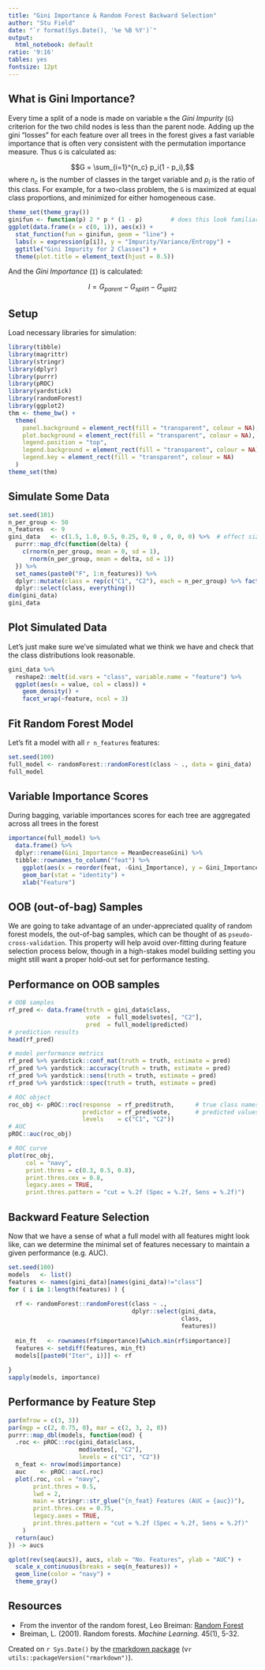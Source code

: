 ```yaml
---
title: "Gini Importance & Random Forest Backward Selection"
author: "Stu Field"
date: "`r format(Sys.Date(), '%e %B %Y')`"
output:
  html_notebook: default
ratio: '9:16'
tables: yes
fontsize: 12pt
---
```



## What is Gini Importance?
Every time a split of a node is made on variable `m` the *Gini Impurity* (`G`) criterion for the two child nodes is less than the parent node. Adding up the gini "losses" for each feature over all trees in the forest gives a fast variable importance that is often very consistent with the permutation importance measure. Thus `G` is calculated as:

$$G = \sum_{i=1}^{n_c} p_i(1 - p_i),$$ 
where $n_c$ is the number of classes in the target variable and $p_i$ is the ratio of this class. For example, for a two-class problem, the `G` is maximized at equal class proportions, and minimized for either homogeneous case.

```r
theme_set(theme_gray())
ginifun <- function(p) 2 * p * (1 - p)        # does this look familiar?
ggplot(data.frame(x = c(0, 1)), aes(x)) +
  stat_function(fun = ginifun, geom = "line") +
  labs(x = expression(p[i]), y = "Impurity/Variance/Entropy") +
  ggtitle("Gini Impurity for 2 Classes") +
  theme(plot.title = element_text(hjust = 0.5))
```



And the *Gini Importance* (`I`) is calculated:

$$I = G_{parent} - G_{split1} - G_{split2}$$


## Setup
Load necessary libraries for simulation:
```r
library(tibble)
library(magrittr)
library(stringr)
library(dplyr)
library(purrr)
library(pROC)
library(yardstick)
library(randomForest)
library(ggplot2)
thm <- theme_bw() +
  theme(
    panel.background = element_rect(fill = "transparent", colour = NA),
    plot.background = element_rect(fill = "transparent", colour = NA),
    legend.position = "top",
    legend.background = element_rect(fill = "transparent", colour = NA),
    legend.key = element_rect(fill = "transparent", colour = NA)
  )
theme_set(thm)
```

## Simulate Some Data
```r
set.seed(101)
n_per_group <- 50
n_features  <- 9
gini_data   <- c(1.5, 1.0, 0.5, 0.25, 0, 0 , 0, 0, 0) %>%  # effect sizes; 5 noise variables
  purrr::map_dfc(function(delta) {
    c(rnorm(n_per_group, mean = 0, sd = 1),
      rnorm(n_per_group, mean = delta, sd = 1))
  }) %>%
  set_names(paste0("F", 1:n_features)) %>%
  dplyr::mutate(class = rep(c("C1", "C2"), each = n_per_group) %>% factor()) %>%
  dplyr::select(class, everything())
dim(gini_data)
gini_data
```


## Plot Simulated Data
Let's just make sure we've simulated what we think we have and check that the class distributions look reasonable.
```r
gini_data %>%
  reshape2::melt(id.vars = "class", variable.name = "feature") %>%
  ggplot(aes(x = value, col = class)) +
    geom_density() +
    facet_wrap(~feature, ncol = 3)
```


## Fit Random Forest Model
Let's fit a model with all `r n_features` features:
```r
set.seed(100)
full_model <- randomForest::randomForest(class ~ ., data = gini_data)
full_model
```


## Variable Importance Scores
During bagging, variable importances scores for each tree are aggregated across all trees in the forest
```r
importance(full_model) %>%
  data.frame() %>%
  dplyr::rename(Gini_Importance = MeanDecreaseGini) %>%
  tibble::rownames_to_column("feat") %>%
    ggplot(aes(x = reorder(feat, -Gini_Importance), y = Gini_Importance)) +
    geom_bar(stat = "identity") +
    xlab("Feature")
```



## OOB (out-of-bag) Samples
We are going to take advantage of an under-appreciated quality of random forest models, the out-of-bag samples, which can be thought of as `pseudo-cross-validation`. This property will help avoid over-fitting during feature selection process below, though in a high-stakes model building setting you might still want a proper hold-out set for performance testing.


## Performance on OOB samples
```r
# OOB samples
rf_pred <- data.frame(truth = gini_data$class,
                      vote  = full_model$votes[, "C2"],
                      pred  = full_model$predicted)
# prediction results
head(rf_pred)

# model performance metrics
rf_pred %>% yardstick::conf_mat(truth = truth, estimate = pred)
rf_pred %>% yardstick::accuracy(truth = truth, estimate = pred)
rf_pred %>% yardstick::sens(truth = truth, estimate = pred)
rf_pred %>% yardstick::spec(truth = truth, estimate = pred)

# ROC object
roc_obj <- pROC::roc(response  = rf_pred$truth,      # true class names
                     predictor = rf_pred$vote,       # predicted values
                     levels    = c("C1", "C2"))
# AUC
pROC::auc(roc_obj)

# ROC curve
plot(roc_obj,
     col = "navy",
     print.thres = c(0.3, 0.5, 0.8),
     print.thres.cex = 0.8,
     legacy.axes = TRUE,
     print.thres.pattern = "cut = %.2f (Spec = %.2f, Sens = %.2f)")
```



## Backward Feature Selection
Now that we have a sense of what a full model with all features might look like, can we determine the minimal set of features necessary to maintain a given performance (e.g. AUC).
```r
set.seed(100)
models   <- list()
features <- names(gini_data)[names(gini_data)!="class"]
for ( i in 1:length(features) ) {
  
  rf <- randomForest::randomForest(class ~ .,
                                   dplyr::select(gini_data,
                                                 class,
                                                 features))
  
  min_ft   <- rownames(rf$importance)[which.min(rf$importance)]
  features <- setdiff(features, min_ft)
  models[[paste0("Iter", i)]] <- rf
  
}
sapply(models, importance)
```


## Performance by Feature Step
```r
par(mfrow = c(3, 3))
par(mgp = c(2, 0.75, 0), mar = c(2, 3, 2, 0))
purrr::map_dbl(models, function(mod) {
  .roc <- pROC::roc(gini_data$class,
                    mod$votes[, "C2"],
                    levels = c("C1", "C2"))
  n_feat <- nrow(mod$importance)
  auc    <- pROC::auc(.roc)
  plot(.roc, col = "navy",
       print.thres = 0.5,
       lwd = 2,
       main = stringr::str_glue("{n_feat} Features (AUC = {auc})"),
       print.thres.cex = 0.75,
       legacy.axes = TRUE,
       print.thres.pattern = "cut = %.2f (Spec = %.2f, Sens = %.2f)"
    )
  return(auc)
}) -> aucs
```

```r
qplot(rev(seq(aucs)), aucs, xlab = "No. Features", ylab = "AUC") +
  scale_x_continuous(breaks = seq(n_features)) +
  geom_line(color = "navy") +
  theme_gray()
```



## Resources
* From the inventor of the random forest, Leo Breiman:
[Random Forest](https://www.stat.berkeley.edu/~breiman/RandomForests/cc_home.htm)
* Breiman, L. (2001). Random forests. *Machine Learning*. 45(1), 5-32.


Created on `r Sys.Date()` by the [rmarkdown package](https://github.com/rstudio/rmarkdown) (v`r utils::packageVersion("rmarkdown")`).
